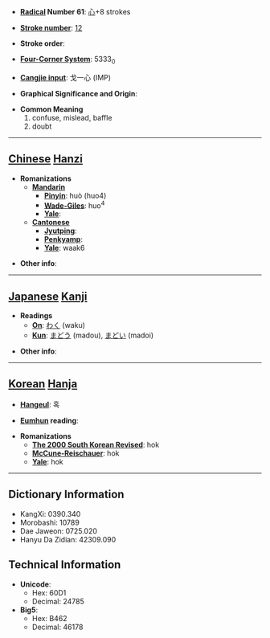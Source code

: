 * '''[[Wiktionary:Chinese radical index| Radical]] Number 61''': [[Wiktionary:Chinese radical index 心|心]]+8 strokes

* '''[[Wiktionary:Chinese total strokes index|Stroke number]]''': [[Wiktionary:Chinese total strokes index 12|12]]

* '''Stroke order''': 

* '''[[Wiktionary:Chinese four corner index|Four-Corner System]]''': 5333<sub>0</sub>

* '''[[Wiktionary:Chinese Cangjie index|Cangjie input]]''': 戈一心 (IMP)

* '''Graphical Significance and Origin''': 

* '''Common Meaning'''
*#confuse, mislead, baffle
*# doubt


----

== [[Chinese]] [[Hanzi]] ==

* '''Romanizations'''
** '''[[Mandarin]]'''
*** '''[[Pinyin]]''': huò (huo4)
*** '''[[Wade-Giles]]''': huo<sup>4</sup>
*** '''[[Yale]]''': 
** '''[[Cantonese]]'''
*** '''[[Jyutping]]''':
*** '''[[Penkyamp]]''': 
*** '''[[Yale]]''': waak6

* '''Other info''': 

----

== [[Japanese]] [[Kanji]] ==

* '''Readings'''
** '''[[On]]''': [[わく]] (waku)
** '''[[Kun]]''': [[まどう]] (madou), [[まどい]] (madoi)

* '''Other info''':  

----

== [[Korean]] [[Hanja]] ==

* '''[[Hangeul]]''': 혹

* '''[[Eumhun]] reading''': 

* '''Romanizations'''
** '''[[The 2000 South Korean Revised Romanization|The 2000 South Korean Revised]]''': hok
** '''[[McCune-Reischauer]]''': hok
** '''[[Yale]]''': hok

----

== Dictionary Information ==

* KangXi: 0390.340
* Morobashi: 10789
* Dae Jaweon: 0725.020
* Hanyu Da Zidian: 42309.090

== Technical Information ==

* '''Unicode''':
** Hex: 60D1
** Decimal: 24785
* '''Big5''':
** Hex: B462
** Decimal: 46178